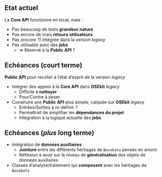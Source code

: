 ## Etat actuel

La **Core API** fonctionne en local, mais :

- Pas beaucoup de tests **grandeur nature**
- Pas encore de vrais **retours utilisateurs**
- Pas *(encore ?)* intégrée dans la version *legacy*
- Pas utilisable avec des **jobs**
    - => Réservé à la **Public API** ?

## Echéances (court terme) {.smaller}

**Public API** pour recoller à l'état d'esprit de la version *legacy*

- Intégrer des appels à la **Core API** dans **OSEkit** *legacy*
    - Difficile à **nettoyer**
    - [Pour]{.primary}/[Contre]{.secondary} à peser
- Construire une **Public API** plus simple, calquée sur **OSEkit** *legacy*
    - [Entrées]{.primary}/[Sorties]{.secondary} à *re-*définir *?*
    - Permettrait de simplifier les **dépendances du projet**
    - Intégration à la logique actuelle des **jobs**

## Echéances (*plus* long terme)

- Intégration de **données auxiliaires** :
    - **Jointure** entre les différents héritages de `BaseData` pensés en amont
    - Réflexion à avoir sur le niveau de **généralisation** des objets de données auxiliaires
- Classes d'[analyse]{.primary}/[traitement]{.secondary} qui **composent** avec les héritages de `BaseData`